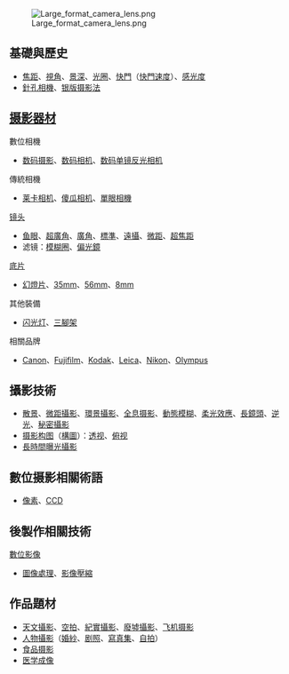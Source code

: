 <!-- 收錄標準，1.不顯示未有條目的 2.非必要時，不顯示特定團體、個人、商品的條目，避免廣告嫌疑 -->
[[File:Large_format_camera_lens.png|right]]
==基礎與歷史==
*[[焦距|焦距]]、[[視角|視角]]、[[景深|景深]]、[[光圈|光圈]]、[[快門|快門]]（[[快門速度|快門速度]]）、[[感光度|感光度]]
*[[針孔相機|針孔相機]]、[[银版法|银版摄影法]]

==[[摄影器材|摄影器材]]==
;數位相機
*[[数码摄影|数码摄影]]、[[数码相机|数码相机]]、[[数码单镜反光相机|数码单镜反光相机]]

;傳統相機
*[[徕卡相机|莱卡相机]]、[[傻瓜相机|傻瓜相机]]、[[單鏡反光相機|單眼相機]]

;[[镜头|镜头]]
*[[鱼眼镜头|鱼眼]]、[[超廣角鏡頭|超廣角]]、[[广角镜|廣角]]、[[標準鏡頭|標準]]、[[遠攝鏡頭|遠攝]]、[[微距鏡頭|微距]]、[[超焦距|超焦距]]
*滤镜：[[模糊圈|模糊圈]]、[[偏光鏡|偏光鏡]]

;[[底片|底片]]
*[[幻燈片|幻燈片]]、[[135底片|35mm]]、[[120底片|56mm]]、[[8毫米底片|8mm]]

;其他裝備
*[[闪光灯|闪光灯]]、[[三腳架|三腳架]]

;相關品牌
*[[佳能|Canon]]、[[Fujifilm|Fujifilm]]、[[Kodak|Kodak]]、[[徕卡相机|Leica]]、[[Nikon|Nikon]]、[[Olympus|Olympus]]

==攝影技術==
*[[散景|散景]]、[[微距攝影|微距攝影]]、[[環景攝影|環景攝影]]、[[全息摄影|全息摄影]]、[[動態模糊|動態模糊]]、[[柔光效應|柔光效應]]、[[長鏡頭|長鏡頭]]、[[逆光|逆光]]、[[偷拍|秘密攝影]]
*[[摄影构图|摄影构图]]（[[構圖|構圖]]）：[[透视|透视]]、[[俯视图|俯视]]
*[[長時間曝光攝影|長時間曝光攝影]]

==數位摄影相關術語==
*[[像素|像素]]、[[感光耦合元件|CCD]]

==後製作相關技術==
;[[數位影像|數位影像]]
*[[圖像處理|圖像處理]]、[[影像壓縮|影像壓縮]]

==作品題材==
*[[天文攝影|天文攝影]]、[[空拍|空拍]]、[[紀實攝影|紀實攝影]]、[[廢墟攝影|廢墟攝影]]、[[飞机摄影|飞机摄影]]
*[[人物攝影|人物攝影]]（[[婚紗攝影|婚紗]]、[[剧照|剧照]]、[[寫真集|寫真集]]、[[自拍|自拍]]）
*[[食品摄影|食品摄影]]
*[[医学成像|医学成像]]


<!-- 舊的
{{HideH|摄影史}}
[[File:Carl_Zeiss_47.png|thumb]]]]
[[奥斯卡·巴纳克|奥斯卡·巴纳克]] [[伊士曼柯达公司|柯达]] [[银版摄影法|达盖尔]]
{{HideF}}

{{HideH|摄影器材}}
{{HideH|数码相机}}
[[File:Canon_5D_img_0044.jpg|80px]][[数码摄影|数码摄影]] [[数码相机|数码相机]] [[数码单镜反光相机|数码单镜反光相机]] [[佳能_EOS_5D_Mark_II|佳能 EOS 5D Mark II]]
{{HideF}}

{{HideH|镜头}}
[[File:Zeiss_Tessar.svg|80px]]
[[超廣角鏡頭|超廣角鏡頭]] [[景深|景深]] [[超焦距|超焦距]] [[光圈|光圈]] [[標準鏡頭|標準鏡頭]] [[模糊圈|模糊圈]]
{{HideF}}

{{HideH|傳統相机}}
[[File:Nikonf.jpg|90px]][[單鏡反光相機|單鏡反光相機]]
{{HideH|大画幅摄影机}}
[[File:Linhof_Kardan_bi-system.jpg|left]]
[[大画幅相机|大画幅相机]]
{{HideF}}
{{HideH|中幅摄影机}}
[[File:Rolleiflex_camera.jpg|50px]][[双反相机|双反相机]]
{{HideF}}
{{HideH|35毫米摄影机}}
[[File:LeicaIIIC.jpg|90px]][[莱卡|莱卡]] [[理光|理光]] [[尼康_EM|尼康 EM]] [[尼康_F|尼康 F]] [[尼康_FM3A|尼康 FM3A]] [[祿萊_35S|祿萊 35S]] [[康泰单反相机‎|康泰单反相机‎]]
{{HideF}}
{{HideH|微型摄影机}}
[[File:MINOX_CLX.jpg|90px]]
[[微型相机|微型相机]] [[微型摄影术|微型摄影术]] [[密诺斯|密诺斯]] [[爱迪飒|爱迪飒]] [[特熙纳|特熙纳]]
{{HideF}}
{{HideF}}

{{HideH|其它摄影器材}}
[[File:Enlarger-bogen.jpg|70px]]
[[摄影器材|摄影器材]] [[富士胶片|富士胶片]] [[135底片|135底片]] [[上海海鸥照相机有限公司|上海海鸥照相机有限公司]]
{{HideF}}
{{HideF}}

{{HideH|摄影构图}}
[[File:Rule_of_thirds_photo.jpg|70px]]
[[摄影构图|摄影构图]]
{{HideF}}

{{HideH|化学处理}}
[[File:P-(methylamino)phenol_sulfate.PNG|80px]]
{{HideF}}
{{HideH|数码处理}}
[[File:Photoshop_CS3.png|70px]][[Adobe_Photoshop|Adobe Photoshop]] [[Adobe_Photoshop_Lightroom|Adobe Photoshop Lightroom]] [[Aperture|Aperture]]
{{HideF}}
{{HideH|摄影学派}}
{{HideF}}

{{HideH|著名摄影师}}
[[亨利·卡蒂尔-布雷松|亨利·卡蒂尔-布雷松]] [[安塞尔·亚当斯|安塞尔·亚当斯]]  [[尤金·史密斯|尤金·史密斯]]  [[爱德华·韦斯顿|爱德华·韦斯顿]] [[罗伯特·卡帕|罗伯特·卡帕]] [[马克·吕布|马克·吕布]] [[阿尔弗雷德·艾森士塔特|阿尔弗雷德·艾森士塔特]]  [[盖·伯丁|盖·伯丁]] [[爱德华·柯蒂斯|爱德华·柯蒂斯]] [[拉夫·吉布森|拉夫·吉布森]] [[陆运涛|陆运涛]] [[维利·罗尼|维利·罗尼]] [[艾迪·亚当斯|艾迪·亚当斯]]  [[荒木经惟|荒木经惟]]  [[郎静山|郎静山]]  [[吴印咸|吴印咸]]  [[陈长芬|陈长芬]]  [[張乾琦|張乾琦]]  [[袁学军|袁学军]] [[冯刚|冯刚]] [[奚志农|奚志农]] [[罗红|罗红]]
{{HideF}}
-->

<noinclude>
</noinclude>